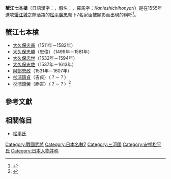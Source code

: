 '''蟹江七本槍'''（日語漢字：{{lang|ja|蟹江七本槍}}，假名：{{lang|ja|かにえしちほんやり}}，羅馬字：''Kanieshichihonyari''）是在1555年進攻[[蟹江城|蟹江城]]之際活躍的[[松平廣忠|松平廣忠]]麾下7名家臣被顯彰而出現的稱呼<ref>{{cite web |url=https://www.weblio.jp/content/%E8%9F%B9%E6%B1%9F%E4%B8%83%E6%9C%AC%E6%A7%8D |language=ja |title=蟹江七本槍 |publisher=Weblio辞書 |accessdate=2018-10-07 |archive-date=2017-07-04 |archive-url=https://web.archive.org/web/20170704180754/http://www.weblio.jp/content/%E8%9F%B9%E6%B1%9F%E4%B8%83%E6%9C%AC%E6%A7%8D |dead-url=no }}</ref>。

== 蟹江七本槍 ==
*[[大久保忠員|大久保忠員]]（1511年－1582年）
*[[大久保忠勝|大久保忠勝]]（忠俊）（1499年－1581年）
*[[大久保忠世|大久保忠世]]（1532年－1594年）
*[[大久保忠佐|大久保忠佐]]（1537年－1613年）
*[[阿部忠政|阿部忠政]]（1531年－1607年）
*[[杉浦鎮貞|杉浦鎮貞]]（吉貞）（？－？）
*[[杉浦鎮榮|杉浦鎮榮]]（勝吉）（？－？）<ref>{{cite web |url=http://www.gokuh.jp/ghp/busho/g_0703.htm |language=ja |title=蟹江の七本槍 |publisher=武将列伝番外編組列伝 |accessdate=2018-10-07 |archive-date=2008-05-03 |archive-url=https://web.archive.org/web/20080503151727/http://www.gokuh.jp/ghp/busho/g_0703.htm |dead-url=no }}</ref>

==參考文獻==
{{reflist}}

== 相關條目 ==
*[[松平氏|松平氏]]

[[Category:戰國武將|Category:戰國武將]]
[[Category:日本名數7|Category:日本名數7]]
[[Category:三河國|Category:三河國]]
[[Category:安祥松平氏|Category:安祥松平氏]]
[[Category:日本人物并称|Category:日本人物并称]]